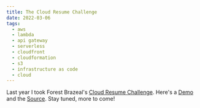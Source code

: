 ```yaml
---
title: The Cloud Resume Challenge
date: 2022-03-06
tags:
  - aws
  - lambda
  - api gateway
  - serverless
  - cloudfront
  - cloudformation
  - s3
  - infrastructure as code
  - cloud
---
```

Last year I took Forest Brazeal's [Cloud Resume Challenge](https://cloudresumechallenge.dev/).
Here's a [Demo](https://oliverbennett.net) and the [Source](https://github.com/ocben1/cloud-resume-challenge).
Stay tuned, more to come!